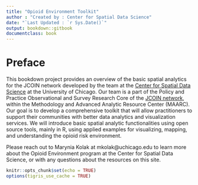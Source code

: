 ```yaml
---
title: "Opioid Environment Toolkit"
author : "Created by : Center for Spatial Data Science"
date: "`Last Updated : `r Sys.Date()`"
output: bookdown::gitbook
documentclass: book
---
```


# Preface {-}

This bookdown project provides an overview of the basic spatial analytics for the JCOIN network developed by the team at the [Center for Spatial Data Science](https://spatial.uchicago.edu/) at the University of Chicago. Our team is a part of the Policy and Practice Observational and Survey Research Core of the [JCOIN network](https://heal.nih.gov/research/research-to-practice/jcoin), within the Methodology and Advanced Analytic Resource Center (MAARC). Our goal is to develop a comprehensive toolkit that will allow practitioners to support their communities with better data analytics and visualization services. We will introduce basic spatial analytic functionalities using open source tools, mainly in R, using applied examples for visualizing, mapping, and understanding the opioid risk environment.

Please reach out to Marynia Kolak at mkolak@uchicago.edu to learn more about the Opioid Environment program at the Center for Spatial Data Science, or with any questions about the resources on this site.


```r
knitr::opts_chunk$set(echo = TRUE)
options(tigris_use_cache = TRUE)
```